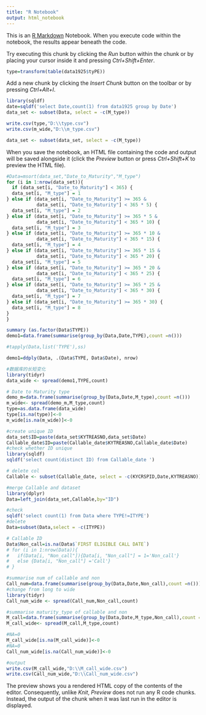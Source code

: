 ```yaml
---
title: "R Notebook"
output: html_notebook
---
```


This is an [R Markdown](http://rmarkdown.rstudio.com) Notebook. When you execute code within the notebook, the results appear beneath the code. 

Try executing this chunk by clicking the *Run* button within the chunk or by placing your cursor inside it and pressing *Ctrl+Shift+Enter*. 

```r
type=transform(table(data1925$tyPE))
```

Add a new chunk by clicking the *Insert Chunk* button on the toolbar or by pressing *Ctrl+Alt+I*.
```r
library(sqldf)
date=sqldf('select Date,count(1) from data1925 group by Date')
data_set <- subset(Data, select = -c(M_type))
```
```r
write.csv(type,"D:\\type.csv")
write.csv(m_wide,"D:\\m_type.csv")
```

```r
data_set <- subset(data_set, select = -c(M_type))
```

When you save the notebook, an HTML file containing the code and output will be saved alongside it (click the *Preview* button or press *Ctrl+Shift+K* to preview the HTML file).
```r

#Data=msort(data_set,"Date_to_Maturity","M_type")
for (i in 1:nrow(data_set)){
  if (data_set[i, "Date_to_Maturity"] < 365) {
  data_set[i, "M_type"] = 1
} else if (data_set[i, "Date_to_Maturity"] >= 365 &
           data_set[i, "Date_to_Maturity"] < 365 * 5) {
  data_set[i, "M_type"] = 2
} else if (data_set[i, "Date_to_Maturity"] >= 365 * 5 &
           data_set[i, "Date_to_Maturity"] < 365 * 10) {
  data_set[i, "M_type"] = 3
} else if (data_set[i, "Date_to_Maturity"] >= 365 * 10 &
           data_set[i, "Date_to_Maturity"] < 365 * 15) {
  data_set[i, "M_type"] = 4
} else if (data_set[i, "Date_to_Maturity"] >= 365 * 15 &
           data_set[i, "Date_to_Maturity"] < 365 * 20) {
  data_set[i, "M_type"] = 5
} else if (data_set[i, "Date_to_Maturity"] >= 365 * 20 &
           data_set[i, "Date_to_Maturity"] < 365 * 25) {
  data_set[i, "M_type"] = 6
} else if (data_set[i, "Date_to_Maturity"] >= 365 * 25 &
           data_set[i, "Date_to_Maturity"] < 365 * 30) {
  data_set[i, "M_type"] = 7
} else if (data_set[i, "Date_to_Maturity"] >= 365 * 30) {
  data_set[i, "M_type"] = 8
}
}

```
```r
summary (as.factor(Data$TYPE))
demo1=data.frame(summarise(group_by(Data,Date,TYPE),count =n()))

#tapply(Data,list('TYPE'),ss)

demo1=ddply(Data, .(Data$TYPE, Data$Date), nrow)

#数据库的长短变化
library(tidyr)
data_wide <- spread(demo1,TYPE,count)
```
```r
# Date to Maturity type
demo_m=data.frame(summarise(group_by(Data,Date,M_type),count =n()))
m_wide<- spread(demo_m,M_type,count)
type=as.data.frame(data_wide)
type[is.na(type)]<-0
m_wide[is.na(m_wide)]<-0
```
```r
#create unique ID
data_set$ID=paste(data_set$KYTREASNO,data_set$Date)
Callable_date$ID=paste(Callable_date$KYTREASNO,Callable_date$Date)
#check whether ID unique
library(sqldf)
sqldf('select count(distinct ID) from Callable_date ')
```
```r

# delete col
Callable <- subset(Callable_date, select = -c(KYCRSPID,Date,KYTREASNO))

```
```r
#merge Callable and dataset
library(dplyr)
Data=left_join(data_set,Callable,by="ID")
```
```r
#check
sqldf('select count(1) from Data where TYPE!=ITYPE')
#delete
Data=subset(Data,select = -c(ITYPE))
```
```r
# Callable ID
Data$Non_call=is.na(Data$`FIRST ELIGIBLE CALL DATE`)
# for (i in 1:nrow(Data)){
#   if(Data[i, "Non_call"]){Data[i, "Non_call"] = 1='Non_call'}
#   else {Data[i, "Non_call"] ='Call'}
# }
```
```r
#summarise num of callable and non
Call_num=data.frame(summarise(group_by(Data,Date,Non_call),count =n()))
#change from long to wide
library(tidyr)
Call_num_wide <- spread(Call_num,Non_call,count)
```
```r
#summarise maturity_type of callable and non
M_call=data.frame(summarise(group_by(Data,Date,M_type,Non_call),count =n()))
M_call_wide<- spread(M_call,M_type,count)

```
```r
#NA=0
M_call_wide[is.na(M_call_wide)]<-0
#NA=0
Call_num_wide[is.na(Call_num_wide)]<-0
```
```r
#output
write.csv(M_call_wide,"D:\\M_call_wide.csv")
write.csv(Call_num_wide,"D:\\Call_num_wide.csv")
```

The preview shows you a rendered HTML copy of the contents of the editor. Consequently, unlike *Knit*, *Preview* does not run any R code chunks. Instead, the output of the chunk when it was last run in the editor is displayed.
